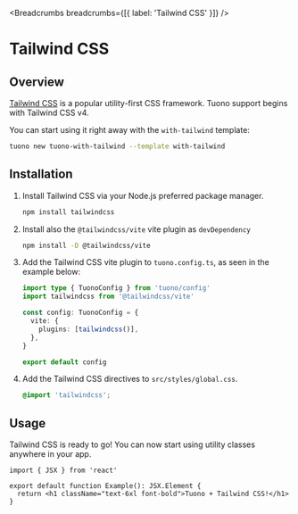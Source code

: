 
<MetaTags
  title="Tuono - Tailwind CSS"
  canonical="https://tuono.dev/documentation/styles/css-modules"
/>


<Breadcrumbs breadcrumbs={[{ label: 'Tailwind CSS' }]} />

# Tailwind CSS

## Overview

[Tailwind CSS](https://tailwindcss.com) is a popular utility-first CSS framework.
Tuono support begins with Tailwind CSS v4.

You can start using it right away with the `with-tailwind` template:

```sh
tuono new tuono-with-tailwind --template with-tailwind
```

## Installation

1. Install Tailwind CSS via your Node.js preferred package manager.

   ```sh
   npm install tailwindcss
   ```

2. Install also the `@tailwindcss/vite` vite plugin as `devDependency`

   ```sh
   npm install -D @tailwindcss/vite

   ```

3. Add the Tailwind CSS vite plugin to `tuono.config.ts`, as seen in the example below:

   ```ts
   import type { TuonoConfig } from 'tuono/config'
   import tailwindcss from '@tailwindcss/vite'

   const config: TuonoConfig = {
     vite: {
       plugins: [tailwindcss()],
     },
   }

   export default config
   ```

4. Add the Tailwind CSS directives to `src/styles/global.css`.

   ```css
   @import 'tailwindcss';
   ```

## Usage

Tailwind CSS is ready to go! You can now start using utility classes anywhere in your app.

```tsx
import { JSX } from 'react'

export default function Example(): JSX.Element {
  return <h1 className="text-6xl font-bold">Tuono + Tailwind CSS!</h1>
}
```
